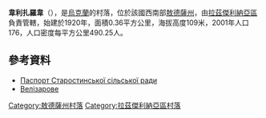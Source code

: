 {{coord|46|53|0|N|30|4|14|E|scale:30000|display=title}}

'''韋利扎羅韋'''（{{lang-uk|Велізарове}}），是[[烏克蘭|烏克蘭]]的村落，位於該國西南部[[敖德薩州|敖德薩州]]，由[[拉茲傑利納亞區|拉茲傑利納亞區]]負責管轄，始建於1920年，面積0.36平方公里，海拔高度109米，2001年人口176，人口密度每平方公里490.25人。

==參考資料==
*[http://rozdilna-rda.odessa.gov.ua/files/rozdilna-rda/files/PASPORT/starostino.pdf Паспорт Старостинської сільської ради]
* [https://web.archive.org/web/20160305144836/http://w1.c1.rada.gov.ua/pls/z7502/A005?rf7571=23084 Велізарове]

{{DEFAULTSORT:Велізарове}}
[[Category:敖德薩州村落|Category:敖德薩州村落]]
[[Category:拉茲傑利納亞區村落|Category:拉茲傑利納亞區村落]]


{{Odessa-geo-stub}}